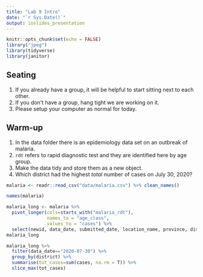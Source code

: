 ```yaml
---
title: "Lab 9 Intro"
date: "`r Sys.Date()`"
output: ioslides_presentation
---
```


```r
knitr::opts_chunk$set(echo = FALSE)
library("jpeg")
library(tidyverse)
library(janitor)
```

## Seating
1. If you already have a group, it will be helpful to start sitting next to each other.
2. If you don't have a group, hang tight we are working on it.
3. Please setup your computer as normal for today.

## Warm-up
1. In the data folder there is an epidemiology data set on an outbreak of malaria.
2. `rdt` refers to rapid diagnostic test and they are identified here by age group.
3. Make the data tidy and store them as a new object.
4. Which district had the highest *total* number of cases on July 30, 2020?
```r
malaria <- readr::read_csv("data/malaria.csv") %>% clean_names()
```
```r
names(malaria)
```

```r
malaria_long <- malaria %>%
  pivot_longer(cols=starts_with("malaria_rdt"),
               names_to = "age_class",
               values_to = "cases") %>% 
  select(newid, data_date, submitted_date, location_name, province, district, age_class, cases) 
malaria_long
```

```r
malaria_long %>% 
  filter(data_date=="2020-07-30") %>% 
  group_by(district) %>% 
  summarise(tot_cases=sum(cases, na.rm = T)) %>% 
  slice_max(tot_cases)
```

